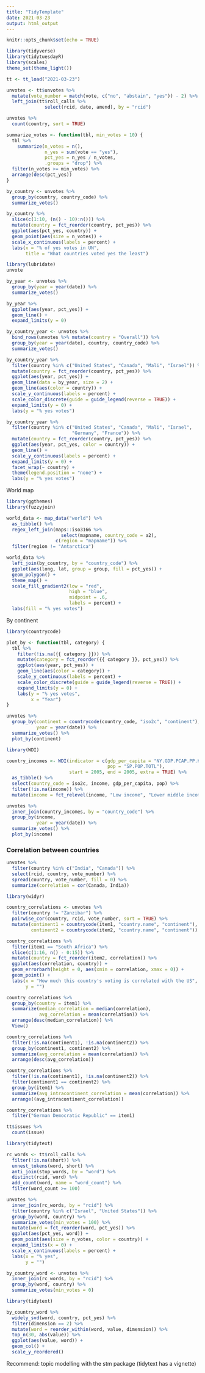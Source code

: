 ```yaml
---
title: "TidyTemplate"
date: 2021-03-23
output: html_output
---
```



```r

knitr::opts_chunk$set(echo = TRUE)

library(tidyverse)
library(tidytuesdayR)
library(scales)
theme_set(theme_light())

```

```r
tt <- tt_load("2021-03-23")
```

```r
unvotes <- tt$unvotes %>%
  mutate(vote_number = match(vote, c("no", "abstain", "yes")) - 2) %>%
  left_join(tt$roll_calls %>%
              select(rcid, date, amend), by = "rcid")

unvotes %>%
  count(country, sort = TRUE)
```

```r
summarize_votes <- function(tbl, min_votes = 10) {
  tbl %>%
    summarize(n_votes = n(),
              n_yes = sum(vote == "yes"),
              pct_yes = n_yes / n_votes,
              .groups = "drop") %>%
  filter(n_votes >= min_votes) %>%
  arrange(desc(pct_yes))
}

by_country <- unvotes %>%
  group_by(country, country_code) %>%
  summarize_votes()

by_country %>%
  slice(c(1:10, (n() - 10):n())) %>%
  mutate(country = fct_reorder(country, pct_yes)) %>%
  ggplot(aes(pct_yes, country)) +
  geom_point(aes(size = n_votes)) +
  scale_x_continuous(labels = percent) +
  labs(x = "% of yes votes in UN",
       title = "What countries voted yes the least")
```

```r
library(lubridate)
unvote

by_year <- unvotes %>%
  group_by(year = year(date)) %>%
  summarize_votes()

by_year %>%
  ggplot(aes(year, pct_yes)) +
  geom_line() +
  expand_limits(y = 0)

by_country_year <- unvotes %>%
  bind_rows(unvotes %>% mutate(country = "Overall")) %>%
  group_by(year = year(date), country, country_code) %>%
  summarize_votes()

by_country_year %>%
  filter(country %in% c("United States", "Canada", "Mali", "Israel")) %>%
  mutate(country = fct_reorder(country, pct_yes)) %>%
  ggplot(aes(year, pct_yes)) +
  geom_line(data = by_year, size = 2) +
  geom_line(aes(color = country)) +
  scale_y_continuous(labels = percent) +
  scale_color_discrete(guide = guide_legend(reverse = TRUE)) +
  expand_limits(y = 0) +
  labs(y = "% yes votes")

by_country_year %>%
  filter(country %in% c("United States", "Canada", "Mali", "Israel",
                        "Germany", "France")) %>%
  mutate(country = fct_reorder(country, pct_yes)) %>%
  ggplot(aes(year, pct_yes, color = country)) +
  geom_line() +
  scale_y_continuous(labels = percent) +
  expand_limits(y = 0) +
  facet_wrap(~ country) +
  theme(legend.position = "none") +
  labs(y = "% yes votes")
```

World map

```r
library(ggthemes)
library(fuzzyjoin)

world_data <- map_data("world") %>%
  as_tibble() %>%
  regex_left_join(maps::iso3166 %>%
                    select(mapname, country_code = a2),
                  c(region = "mapname")) %>%
  filter(region != "Antarctica")

world_data %>%
  left_join(by_country, by = "country_code") %>%
  ggplot(aes(long, lat, group = group, fill = pct_yes)) +
  geom_polygon() +
  theme_map() +
  scale_fill_gradient2(low = "red",
                       high = "blue",
                       midpoint = .6,
                       labels = percent) +
  labs(fill = "% yes votes")
```

By continent

```r
library(countrycode)

plot_by <- function(tbl, category) {
  tbl %>%
    filter(!is.na({{ category }})) %>%
    mutate(category = fct_reorder({{ category }}, pct_yes)) %>%
    ggplot(aes(year, pct_yes)) +
    geom_line(aes(color = category)) +
    scale_y_continuous(labels = percent) +
    scale_color_discrete(guide = guide_legend(reverse = TRUE)) +
    expand_limits(y = 0) +
    labs(y = "% yes votes",
         x = "Year")
}

unvotes %>%
  group_by(continent = countrycode(country_code, "iso2c", "continent"),
           year = year(date)) %>%
  summarize_votes() %>%
  plot_by(continent)
```

```r
library(WDI)

country_incomes <- WDI(indicator = c(gdp_per_capita = "NY.GDP.PCAP.PP.KD",
                                     pop = "SP.POP.TOTL"),
                       start = 2005, end = 2005, extra = TRUE) %>%
  as_tibble() %>%
  select(country_code = iso2c, income, gdp_per_capita, pop) %>%
  filter(!is.na(income)) %>%
  mutate(income = fct_relevel(income, "Low income", "Lower middle income", "Upper middle income"))

unvotes %>%
  inner_join(country_incomes, by = "country_code") %>%
  group_by(income,
           year = year(date)) %>%
  summarize_votes() %>%
  plot_by(income)
```

### Correlation between countries

```r
unvotes %>%
  filter(country %in% c("India", "Canada")) %>%
  select(rcid, country, vote_number) %>%
  spread(country, vote_number, fill = 0) %>%
  summarize(correlation = cor(Canada, India))

library(widyr)

country_correlations <- unvotes %>%
  filter(country != "Zanzibar") %>%
  pairwise_cor(country, rcid, vote_number, sort = TRUE) %>%
  mutate(continent1 = countrycode(item1, "country.name", "continent"),
         continent2 = countrycode(item2, "country.name", "continent"))

country_correlations %>%
  filter(item1 == "South Africa") %>%
  slice(c(1:16, n() - 0:15)) %>%
  mutate(country = fct_reorder(item2, correlation)) %>%
  ggplot(aes(correlation, country)) +
  geom_errorbarh(height = 0, aes(xmin = correlation, xmax = 0)) + 
  geom_point() +
  labs(x = "How much this country's voting is correlated with the US",
       y = "")

country_correlations %>%
  group_by(country = item1) %>%
  summarize(median_correlation = median(correlation),
            avg_correlation = mean(correlation)) %>%
  arrange(desc(median_correlation)) %>%
  View()

country_correlations %>%
  filter(!is.na(continent1), !is.na(continent2)) %>%
  group_by(continent1, continent2) %>%
  summarize(avg_correlation = mean(correlation)) %>%
  arrange(desc(avg_correlation))

country_correlations %>%
  filter(!is.na(continent1), !is.na(continent2)) %>%
  filter(continent1 == continent2) %>%
  group_by(item1) %>%
  summarize(avg_intracontinent_correlation = mean(correlation)) %>%
  arrange((avg_intracontinent_correlation))

country_correlations %>%
  filter("German Democratic Republic" == item1)
```

```r
tt$issues %>%
  count(issue)

library(tidytext)

rc_words <- tt$roll_calls %>%
  filter(!is.na(short)) %>%
  unnest_tokens(word, short) %>%
  anti_join(stop_words, by = "word") %>%
  distinct(rcid, word) %>%
  add_count(word, name = "word_count") %>%
  filter(word_count >= 100)

unvotes %>%
  inner_join(rc_words, by = "rcid") %>%
  filter(country %in% c("Israel", "United States")) %>%
  group_by(word, country) %>%
  summarize_votes(min_votes = 100) %>%
  mutate(word = fct_reorder(word, pct_yes)) %>%
  ggplot(aes(pct_yes, word)) +
  geom_point(aes(size = n_votes, color = country)) +
  expand_limits(x = 0) +
  scale_x_continuous(labels = percent) +
  labs(x = "% yes",
       y = "")
```

```r
by_country_word <- unvotes %>%
  inner_join(rc_words, by = "rcid") %>%
  group_by(word, country) %>%
  summarize_votes(min_votes = 0)

library(tidytext)

by_country_word %>%
  widely_svd(word, country, pct_yes) %>%
  filter(dimension == 2) %>%
  mutate(word = reorder_within(word, value, dimension)) %>%
  top_n(30, abs(value)) %>%
  ggplot(aes(value, word)) +
  geom_col() +
  scale_y_reordered()
```

Recommend: topic modelling with the stm package (tidytext has a vignette)
